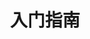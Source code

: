 ---
source-updated-at: 2025-05-16T04:52:11.000Z
translation-updated-at: 2025-05-21T19:14:00.168Z
title: 入门指南
description: 学习如何使用 Next.js 创建全栈 Web 应用程序。
---